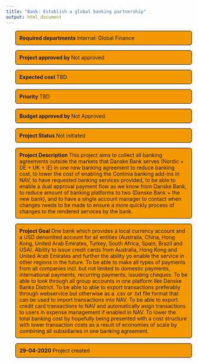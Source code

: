 ```yaml
---
title: "Bank: Establish a global banking partnership"
output: html_document
---
```

<head>
<script language = "javascript">
<!--hide
var password;
var pass1="12345";
password=prompt('Enter Password To View Page',' ');
if (password==pass1)
alert ('Correct password, click OK to enter.';
else
{window.location="http://www.chrielben.github.io";
}
//-->
</script>
</head>
<style>
p.comment {
background-color: #f49800;
padding: 10px;
border: 1px solid black;
margin-left: 25px;
border-radius: 5px;
font-style: ;
}

p.status {
background-color: #f49800;
padding: 10px;
border: 1px solid black;
margin-left: 25px;
border-radius: 5px;
font-style: ;
}
</style>

<p class="comment">
<b> Required departments </b> Internal: Global Finance
</p>

<p class="comment">
<b> Project approved by </b> Not approved
</p>

<p class="comment">
<b> Expected cost </b> TBD
</p>

<p class="comment">
<b> Priority </b> TBD
</p>

<p class="comment">
<b> Budget approved by </b> Not Approved
</p>

<p class="comment">
<b> Project Status </b> Not initiated
</p>

<p class="comment">
<b> Project Description </b>
This project aims to collect all banking agreements outside the markets that Danske Bank serves (Nordic + DE + UK + IE) in one new banking agreement to reduce banking cost, to lower the cost of enabling the Continia banking add-ins in NAV, to have requested banking services provided, to be able to enable a dual approval payment flow as we know from Danske Bank, to reduce amount of banking platforms to two (Danske Bank + the new bank), and to have a single account manager to contact when changes needs to be made to ensure a more quickly process of changes to the rendered services by the bank.
</p>

<p class="comment">
<b> Project Goal </b>
One bank which provides a local currency account and a USD denomited account for all entities (Australia, China, Hong Kong, United Arab Emirates, Turkey, South Africa, Spain, Brazil and USA). Ability to issue credit cards from Australia, Hong Kong and United Arab Emirates and further the ability yo enable the service in other regions in the future. To be able to make all types of payments from all companies incl. but not limited to domestic payments, international payments, recurring payments, issueing cheques. To be able to look through all group accounts in one platform like Danske Banks District. To be able to able to export transactions preferably through webservice but otherwise as a .csv or .txt file format that can be used to import transactions into NAV. To be able to export credit card transactions to NAV and automatically asign transactions to users in expense management if enabled in NAV. To lower the total banking cost by hopefully being presented with a cost structure with lower transaction costs as a result of economies of scale by combining all subsidiaries in one banking agreement.
</p>

<p class="status">
<b>29-04-2020</b>
Project created
</p>